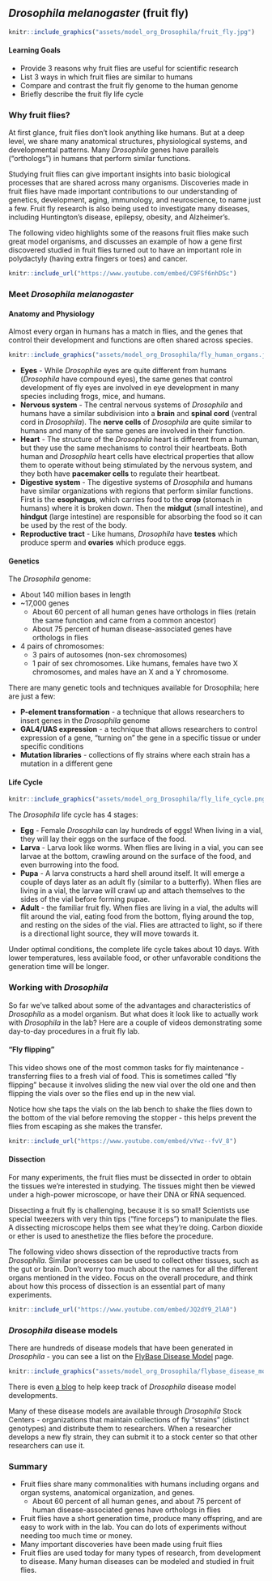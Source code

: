 ## *Drosophila melanogaster* (fruit fly)

```r

knitr::include_graphics("assets/model_org_Drosophila/fruit_fly.jpg")
```

#### Learning Goals {-}

- Provide 3 reasons why fruit flies are useful for scientific research
- List 3 ways in which fruit flies are similar to humans
- Compare and contrast the fruit fly genome to the human genome
- Briefly describe the fruit fly life cycle

### Why fruit flies?

At first glance, fruit flies don’t look anything like humans.  But at a deep level, we share many anatomical structures, physiological systems, and developmental patterns.  Many *Drosophila* genes have parallels (“orthologs”) in humans that perform similar functions.

Studying fruit flies can give important insights into basic biological processes that are shared across many organisms.  Discoveries made in fruit flies have made important contributions to our understanding of genetics, development, aging, immunology, and neuroscience, to name just a few.  Fruit fly research is also being used to investigate many diseases, including Huntington’s disease, epilepsy, obesity, and Alzheimer's. 

The following video highlights some of the reasons fruit flies make such great model organisms, and discusses an example of how a gene first discovered studied in fruit flies turned out to have an important role in polydactyly (having extra fingers or toes) and cancer.

```r
knitr::include_url("https://www.youtube.com/embed/C9FSf6nhDSc")
```


### Meet *Drosophila melanogaster*

#### Anatomy and Physiology {-}

Almost every organ in humans has a match in flies, and the genes that control their development and functions are often shared across species.

```r

knitr::include_graphics("assets/model_org_Drosophila/fly_human_organs.jpg")
```

- **Eyes** - While *Drosophila* eyes are quite different from humans (*Drosophila* have compound eyes), the same genes that control development of fly eyes are involved in eye development in many species including frogs, mice, and humans.
- **Nervous system** - The central nervous systems of *Drosophila* and humans have a similar subdivision into a **brain** and **spinal cord** (ventral cord in *Drosophila*).  The **nerve cells** of *Drosophila* are quite similar to humans and many of the same genes are involved in their function.
- **Heart** - The structure of the *Drosophila* heart is different from a human, but they use the same mechanisms to control their heartbeats.  Both human and *Drosophila* heart cells have electrical properties that allow them to operate without being stimulated by the nervous system, and they both have **pacemaker cells** to regulate their heartbeat.
- **Digestive system** - The digestive systems of *Drosophila* and humans have similar organizations with regions that perform similar functions.  First is the **esophagus**,  which carries food to the **crop** (stomach in humans) where it is broken down.  Then the **midgut** (small intestine), and **hindgut** (large intestine) are responsible for absorbing the food so it can be used by the rest of the body.
- **Reproductive tract** - Like humans, *Drosophila* have **testes** which produce sperm and **ovaries** which produce eggs.

#### Genetics {-}

The *Drosophila* genome:

+ About 140 million bases in length
+ ~17,000 genes
    + About 60 percent of all human genes have orthologs in flies (retain the same function and came from a common ancestor)
    + About 75 percent of human disease-associated genes have orthologs in flies
+ 4 pairs of chromosomes:
    + 3 pairs of autosomes (non-sex chromosomes)
    + 1 pair of sex chromosomes.  Like humans, females have two X chromosomes, and males have an X and a Y chromosome.

There are many genetic tools and techniques available for Drosophila; here are just a few:

- **P-element transformation** - a technique that allows researchers to insert genes in the *Drosophila* genome
- **GAL4/UAS expression** - a technique that allows researchers to control expression of a gene, “turning on” the gene in a specific tissue or under specific conditions
- **Mutation libraries** - collections of fly strains where each strain has a mutation in a different gene

#### Life Cycle {-}

```r

knitr::include_graphics("assets/model_org_Drosophila/fly_life_cycle.png")
```

The *Drosophila* life cycle has 4 stages:

- **Egg** - Female *Drosophila* can lay hundreds of eggs!  When living in a vial, they will lay their eggs on the surface of the food.
- **Larva** - Larva look like worms.  When flies are living in a vial, you can see larvae at the bottom, crawling around on the surface of the food, and even burrowing into the food.
- **Pupa** - A larva constructs a hard shell around itself.  It will emerge a couple of days later as an adult fly (similar to a butterfly).  When flies are living in a vial, the larvae will crawl up and attach themselves to the sides of the vial before forming pupae.
- **Adult** - the familiar fruit fly.  When flies are living in a vial, the adults will flit around the vial, eating food from the bottom, flying around the top, and resting on the sides of the vial.  Flies are attracted to light, so if there is a directional light source, they will move towards it.

Under optimal conditions, the complete life cycle takes about 10 days.  With lower temperatures, less available food, or other unfavorable conditions the generation time will be longer.

### Working with *Drosophila*

So far we’ve talked about some of the advantages and characteristics of *Drosophila* as a model organism.  But what does it look like to actually work with *Drosophila* in the lab?  Here are a couple of videos demonstrating some day-to-day procedures in a fruit fly lab.

#### "Fly flipping" {-}
This video shows one of the most common tasks for fly maintenance - transferring flies to a fresh vial of food.  This is sometimes called "fly flipping" because it involves sliding the new vial over the old one and then flipping the vials over so the flies end up in the new vial.

Notice how she taps the vials on the lab bench to shake the flies down to the bottom of the vial before removing the stopper - this helps prevent the flies from escaping as she makes the transfer.

```r
knitr::include_url("https://www.youtube.com/embed/vYwz--fvV_8")
```


#### Dissection {-}
For many experiments, the fruit flies must be dissected in order to obtain the tissues we’re interested in studying.  The tissues might then be viewed under a high-power microscope, or have their DNA or RNA sequenced.

Dissecting a fruit fly is challenging, because it is so small!  Scientists use special tweezers with very thin tips (“fine forceps”) to manipulate the flies.  A dissecting microscope helps them see what they’re doing.  Carbon dioxide or ether is used to anesthetize the flies before the procedure.

The following video shows dissection of the reproductive tracts from *Drosophila*.  Similar processes can be used to collect other tissues, such as the gut or brain.  Don’t worry too much about the names for all the different organs mentioned in the video.  Focus on the overall procedure, and think about how this process of dissection is an essential part of many experiments.

```r
knitr::include_url("https://www.youtube.com/embed/JQ2dY9_2lA0")
```


### *Drosophila* disease models

There are hundreds of disease models that have been generated in *Drosophila* - you can see a list on the [FlyBase Disease Model](https://flybase.org/lists/FBhh/) page.

```r

knitr::include_graphics("assets/model_org_Drosophila/flybase_disease_models.png")
```

There is even [a blog](http://flydiseasemodels.blogspot.com/) to help keep track of *Drosophila* disease model developments.

Many of these disease models are available through *Drosophila* Stock Centers - organizations that maintain collections of fly "strains" (distinct genotypes) and distribute them to researchers.  When a researcher develops a new fly strain, they can submit it to a stock center so that other researchers can use it.

### Summary

+ Fruit flies share many commonalities with humans including organs and organ systems, anatomical organization, and genes.
    + About 60 percent of all human genes, and about 75 percent of human disease-associated genes have orthologs in flies
+ Fruit flies have a short generation time, produce many offspring, and are easy to work with in the lab.  You can do lots of experiments without needing too much time or money.
+ Many important discoveries have been made using fruit flies
+ Fruit flies are used today for many types of research, from development to disease.  Many human diseases can be modeled and studied in fruit flies.